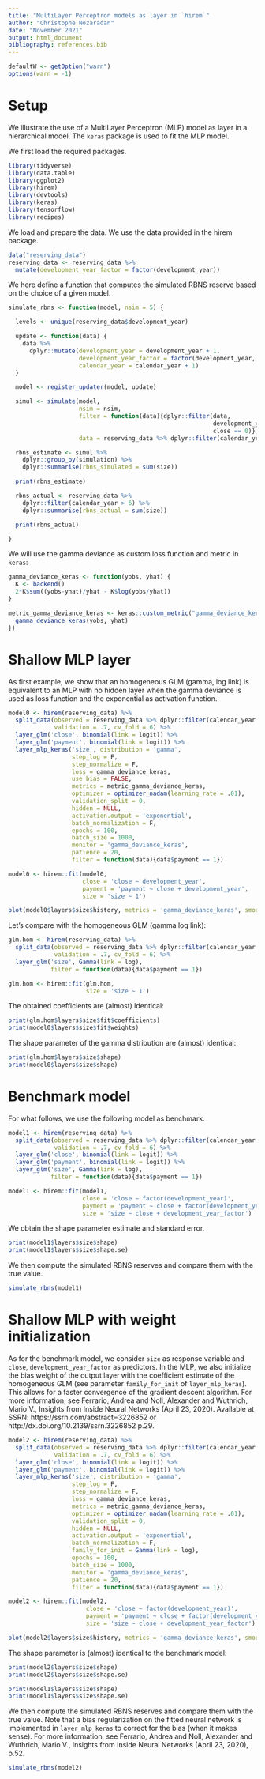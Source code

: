 ```yaml
---
title: "MultiLayer Perceptron models as layer in `hirem`"
author: "Christophe Nozaradan"
date: "November 2021"
output: html_document
bibliography: references.bib  
---
```


```r
defaultW <- getOption("warn")
options(warn = -1)
```

# Setup

We illustrate the use of a MultiLayer Perceptron (MLP) model as layer in a hierarchical model. The `keras` package is used to fit the MLP model.

We first load the required packages.
```r
library(tidyverse)
library(data.table)
library(ggplot2)
library(hirem)
library(devtools)
library(keras)
library(tensorflow)
library(recipes)
```

We load and prepare the data. We use the data provided in the hirem package.
```r
data("reserving_data")
reserving_data <- reserving_data %>%
  mutate(development_year_factor = factor(development_year))
```

We here define a function that computes the simulated RBNS reserve based on the choice of a given model.

```r
simulate_rbns <- function(model, nsim = 5) {

  levels <- unique(reserving_data$development_year)

  update <- function(data) {
    data %>%
      dplyr::mutate(development_year = development_year + 1,
                    development_year_factor = factor(development_year, levels=levels),
                    calendar_year = calendar_year + 1)
  }

  model <- register_updater(model, update)

  simul <- simulate(model,
                    nsim = nsim,
                    filter = function(data){dplyr::filter(data,
                                                          development_year <= 6,
                                                          close == 0)},
                    data = reserving_data %>% dplyr::filter(calendar_year == 6))

  rbns_estimate <- simul %>%
    dplyr::group_by(simulation) %>%
    dplyr::summarise(rbns_simulated = sum(size))

  print(rbns_estimate)

  rbns_actual <- reserving_data %>%
    dplyr::filter(calendar_year > 6) %>%
    dplyr::summarise(rbns_actual = sum(size))

  print(rbns_actual)

}
```

We will use the gamma deviance as custom loss function and metric in `keras`:
```r
gamma_deviance_keras <- function(yobs, yhat) {
  K <- backend()
  2*K$sum((yobs-yhat)/yhat - K$log(yobs/yhat))
}

metric_gamma_deviance_keras <- keras::custom_metric("gamma_deviance_keras", function(yobs, yhat) {
  gamma_deviance_keras(yobs, yhat)
})
```

# Shallow MLP layer
As first example, we show that an homogeneous GLM (gamma, log link) is equivalent to an MLP with no hidden layer when the gamma deviance is used as loss function and the exponential as activation function.

```r
model0 <- hirem(reserving_data) %>%
  split_data(observed = reserving_data %>% dplyr::filter(calendar_year <= 6),
             validation = .7, cv_fold = 6) %>%
  layer_glm('close', binomial(link = logit)) %>%
  layer_glm('payment', binomial(link = logit)) %>%
  layer_mlp_keras('size', distribution = 'gamma',
                  step_log = F,
                  step_normalize = F,
                  loss = gamma_deviance_keras,
                  use_bias = FALSE,
                  metrics = metric_gamma_deviance_keras,
                  optimizer = optimizer_nadam(learning_rate = .01),
                  validation_split = 0,
                  hidden = NULL,
                  activation.output = 'exponential',
                  batch_normalization = F,
                  epochs = 100,
                  batch_size = 1000,
                  monitor = 'gamma_deviance_keras',
                  patience = 20,
                  filter = function(data){data$payment == 1})

model0 <- hirem::fit(model0,
                     close = 'close ~ development_year',
                     payment = 'payment ~ close + development_year',
                     size = 'size ~ 1')

plot(model0$layers$size$history, metrics = 'gamma_deviance_keras', smooth = FALSE)
```

Let's compare with the homogeneous GLM (gamma log link):

```r
glm.hom <- hirem(reserving_data) %>%
  split_data(observed = reserving_data %>% dplyr::filter(calendar_year <= 6),
             validation = .7, cv_fold = 6) %>%
  layer_glm('size', Gamma(link = log),
            filter = function(data){data$payment == 1})

glm.hom <- hirem::fit(glm.hom,
                      size = 'size ~ 1')
```

The obtained coefficients are (almost) identical:
```r
print(glm.hom$layers$size$fit$coefficients)
print(model0$layers$size$fit$weights)
```

The shape parameter of the gamma distribution are (almost) identical:
```r
print(glm.hom$layers$size$shape)
print(model0$layers$size$shape)
```

# Benchmark model
For what follows, we use the following model as benchmark.
```r
model1 <- hirem(reserving_data) %>%
  split_data(observed = reserving_data %>% dplyr::filter(calendar_year <= 6),
             validation = .7, cv_fold = 6) %>%
  layer_glm('close', binomial(link = logit)) %>%
  layer_glm('payment', binomial(link = logit)) %>%
  layer_glm('size', Gamma(link = log),
            filter = function(data){data$payment == 1})

model1 <- hirem::fit(model1,
                     close = 'close ~ factor(development_year)',
                     payment = 'payment ~ close + factor(development_year)',
                     size = 'size ~ close + development_year_factor')
```

We obtain the shape parameter estimate and standard error.
```r
print(model1$layers$size$shape)
print(model1$layers$size$shape.se)
```

We then compute the simulated RBNS reserves and compare them with the true value.
```r
simulate_rbns(model1)
```

# Shallow MLP with weight initialization
As for the benchmark model, we consider `size` as response variable and `close`, `development_year_factor` as predictors. In the MLP, we also initialize the bias weight of the output layer with the coefficient estimate of the homogeneous GLM (see parameter `family_for_init` of `layer_mlp_keras`). This allows for a faster convergence of the gradient descent algorithm. For more information, see Ferrario, Andrea and Noll, Alexander and Wuthrich, Mario V., Insights from Inside Neural Networks (April 23, 2020). Available at SSRN: https://ssrn.com/abstract=3226852 or http://dx.doi.org/10.2139/ssrn.3226852 p.29.

```r
model2 <- hirem(reserving_data) %>%
  split_data(observed = reserving_data %>% dplyr::filter(calendar_year <= 6),
             validation = .7, cv_fold = 6) %>%
  layer_glm('close', binomial(link = logit)) %>%
  layer_glm('payment', binomial(link = logit)) %>%
  layer_mlp_keras('size', distribution = 'gamma',
                  step_log = F,
                  step_normalize = F,
                  loss = gamma_deviance_keras,
                  metrics = metric_gamma_deviance_keras,
                  optimizer = optimizer_nadam(learning_rate = .01),
                  validation_split = 0,
                  hidden = NULL,
                  activation.output = 'exponential',
                  batch_normalization = F,
                  family_for_init = Gamma(link = log),
                  epochs = 100,
                  batch_size = 1000,
                  monitor = 'gamma_deviance_keras',
                  patience = 20,
                  filter = function(data){data$payment == 1})

model2 <- hirem::fit(model2,
                      close = 'close ~ factor(development_year)',
                      payment = 'payment ~ close + factor(development_year)',
                      size = 'size ~ close + development_year_factor')

plot(model2$layers$size$history, metrics = 'gamma_deviance_keras', smooth = FALSE)
```

The shape parameter is (almost) identical to the benchmark model:
```r
print(model2$layers$size$shape)
print(model2$layers$size$shape.se)
```
```r
print(model1$layers$size$shape)
print(model1$layers$size$shape.se)
```

We then compute the simulated RBNS reserves and compare them with the true value. Note that a bias regularization on the fitted neural network is implemented in `layer_mlp_keras` to correct for the bias (when it makes sense). For more information, see Ferrario, Andrea and Noll, Alexander and Wuthrich, Mario V., Insights from Inside Neural Networks (April 23, 2020), p.52.
```r
simulate_rbns(model2)
```
